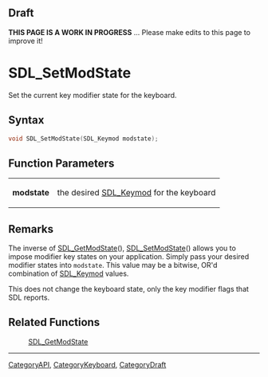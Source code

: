 
== Draft ==


'''THIS PAGE IS A WORK IN PROGRESS''' ... Please make edits to this page to improve it!


= SDL_SetModState =

Set the current key modifier state for the keyboard.

== Syntax ==

<syntaxhighlight lang='c'>
void SDL_SetModState(SDL_Keymod modstate);
</syntaxhighlight>

== Function Parameters ==

{|
|'''modstate'''
|the desired [[SDL_Keymod]] for the keyboard
|}

== Remarks ==

The inverse of [[SDL_GetModState]](), [[SDL_SetModState]]() allows you to
impose modifier key states on your application. Simply pass your desired
modifier states into <code>modstate</code>. This value may be a bitwise,
OR'd combination of [[SDL_Keymod]] values.

This does not change the keyboard state, only the key modifier flags that
SDL reports.

== Related Functions ==

:[[SDL_GetModState]]

----
[[CategoryAPI]], [[CategoryKeyboard]], [[CategoryDraft]]


